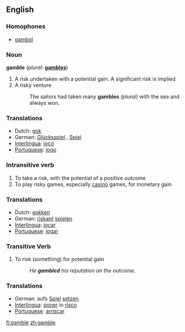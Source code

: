 ==English==

===Homophones===
*[[gambol]]

<!--
===Intransitive Verb===
'''gambol''' ('''gambolled''' or '''gamboled''', '''gambolling''' or '''gamboling''')
# to run, as in frisky, or playful
#:One of the deer would '''gambol''' in the high grass while others '''gambolled''' nearby.
-->

===Noun===
'''gamble'''  (''plural:'' '''[[gambles]]''')
# A risk undertaken with a potential gain. A significant risk is implied
# A risky venture
#:The sailors had taken many '''gambles''' ''(plural)'' with the sea and always won.

===Translations===
*Dutch: [[gok]] {{m}}
*German: [[Glücksspiel]] {{n}}, [[Spiel]] {{n}}
*[[Interlingua]]: [[joco]]
*[[Portuguese]]: [[jogo]] {{m}}

===Intransitive verb===
{{en-infl-reg-other-e|gambl|e}}
# To take a risk, with the potential of a positive outcome
# To play risky games, especially [[casino]] games, for monetary gain

===Translations===
*Dutch: [[gokken]]
*German: [[riskant]] [[spielen]]
*[[Interlingua]]: [[jocar]]
*[[Portuguese]]: [[jogar]]

===Transitive Verb===
{{en-infl-reg-other-e|gambl|e}}
# To risk (something) for potential gain 
#:''He '''gambled''' his reputation on the outcome.''

===Translations===
*German: aufs [[Spiel]] [[setzen]]
*[[Interlingua]]: [[poner]] in [[risco]]
*[[Portuguese]]: [[arriscar]]

[[fi:gamble]]
[[zh:gamble]]
